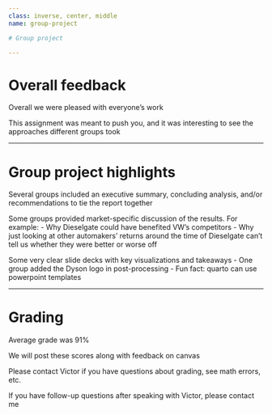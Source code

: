 ```yaml
---
class: inverse, center, middle
name: group-project

# Group project

---
```


# Overall feedback

Overall we were pleased with everyone's work

This assignment was meant to push you, and it was interesting to see the approaches different groups took

---

# Group project highlights

Several groups included an executive summary, concluding analysis, and/or recommendations to tie the report together

Some groups provided market-specific discussion of the results. For example:
  - Why Dieselgate could have benefited VW's competitors
  - Why just looking at other automakers' returns around the time of Dieselgate can't tell us whether they were better or worse off

Some very clear slide decks with key visualizations and takeaways
- One group added the Dyson logo in post-processing
- Fun fact: quarto can use powerpoint templates

---

# Grading

Average grade was 91%

We will post these scores along with feedback on canvas

Please contact Victor if you have questions about grading, see math errors, etc.

If you have follow-up questions after speaking with Victor, please contact me
